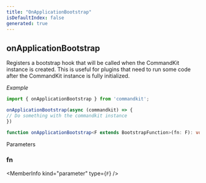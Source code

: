 ```yaml
---
title: "OnApplicationBootstrap"
isDefaultIndex: false
generated: true
---
```



<!-- This file was generated from the CommandKit source. Do not modify. Instead, re-run the "docgen" script -->


## onApplicationBootstrap

<GenerationInfo sourceFile="packages/commandkit/src/CommandKit.ts" sourceLine="83" packageName="commandkit" />

Registers a bootstrap hook that will be called when the CommandKit instance is created.
This is useful for plugins that need to run some code after the CommandKit instance is fully initialized.



*Example*

```ts
import { onApplicationBootstrap } from 'commandkit';

onApplicationBootstrap(async (commandkit) => {
// Do something with the commandkit instance
})
```

```ts title="Signature"
function onApplicationBootstrap<F extends BootstrapFunction>(fn: F): void
```
Parameters

### fn

<MemberInfo kind="parameter" type={`F`} />

